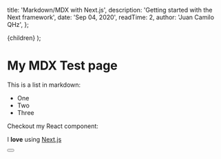 
  title: 'Markdown/MDX with Next.js',
  description: 'Getting started with the Next framework',
  date: 'Sep 04, 2020',
  readTime: 2,
  author: 'Juan Camilo QHz',
};

  <PostLayout meta={meta}>{children}</PostLayout>
);

# My MDX Test page

This is a list in markdown:

- One
- Two
- Three

Checkout my React component:

I **love** using [Next.js](https://nextjs.org/)

<Button />
